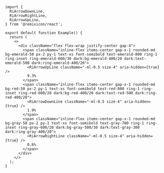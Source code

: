 ````tsx
import {
  RiArrowDownLine,
  RiArrowRightLine,
  RiArrowUpLine,
} from '@remixicon/react';

export default function Example() {
  return (
    <>
      <div className="flex flex-wrap justify-center gap-4">
        <span className="inline-flex items-center gap-x-1 rounded-md bg-emerald-50 px-2 py-1 text-xs font-semibold text-emerald-800 ring-1 ring-inset ring-emerald-600/30 dark:bg-emerald-400/20 dark:text-emerald-500 dark:ring-emerald-400/20">
          <RiArrowUpLine className="-ml-0.5 size-4" aria-hidden={true} />
          9.3%
        </span>
        <span className="inline-flex items-center gap-x-1 rounded-md bg-red-50 px-2 py-1 text-xs font-semibold text-red-800 ring-1 ring-inset ring-red-600/20 dark:bg-red-400/20 dark:text-red-500 dark:ring-red-400/20">
          <RiArrowDownLine className="-ml-0.5 size-4" aria-hidden={true} />
          1.9%
        </span>
        <span className="inline-flex items-center gap-x-1 rounded-md bg-gray-50 px-2 py-1 text-xs font-semibold text-gray-700 ring-1 ring-inset ring-gray-600/20 dark:bg-gray-500/30 dark:text-gray-300 dark:ring-gray-400/20">
          <RiArrowRightLine className="-ml-0.5 size-4" aria-hidden={true} />
          0.6%
        </span>
      </div>
    </>
  );
}

````